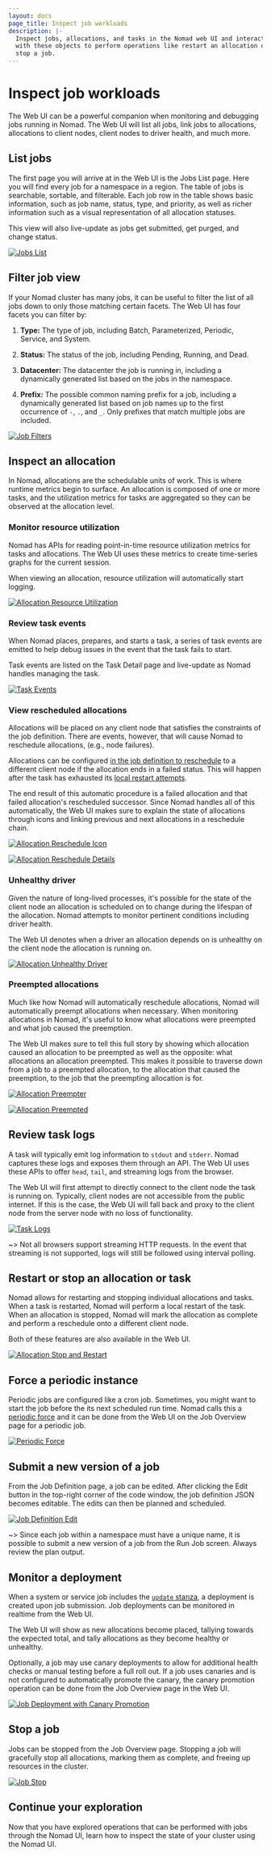 ```yaml
---
layout: docs
page_title: Inspect job workloads
description: |-
  Inspect jobs, allocations, and tasks in the Nomad web UI and interact
  with these objects to perform operations like restart an allocation or
  stop a job.
---
```


# Inspect job workloads

The Web UI can be a powerful companion when monitoring and debugging jobs
running in Nomad. The Web UI will list all jobs, link jobs to allocations,
allocations to client nodes, client nodes to driver health, and much more.

## List jobs

The first page you will arrive at in the Web UI is the Jobs List page. Here you
will find every job for a namespace in a region. The table of jobs is
searchable, sortable, and filterable. Each job row in the table shows basic
information, such as job name, status, type, and priority, as well as richer
information such as a visual representation of all allocation statuses.

This view will also live-update as jobs get submitted, get purged, and change
status.

[![Jobs List][img-jobs-list]][img-jobs-list]

## Filter job view

If your Nomad cluster has many jobs, it can be useful to filter the list of all
jobs down to only those matching certain facets. The Web UI has four facets you
can filter by:

1. **Type:** The type of job, including Batch, Parameterized, Periodic, Service,
   and System.

1. **Status:** The status of the job, including Pending, Running, and Dead.

1. **Datacenter:** The datacenter the job is running in, including a dynamically
   generated list based on the jobs in the namespace.

1. **Prefix:** The possible common naming prefix for a job, including a
   dynamically generated list based on job names up to the first occurrence of
   `-`, `.`, and `_`. Only prefixes that match multiple jobs are included.

[![Job Filters][img-job-filters]][img-job-filters]

## Inspect an allocation

In Nomad, allocations are the schedulable units of work. This is where runtime
metrics begin to surface. An allocation is composed of one or more tasks, and
the utilization metrics for tasks are aggregated so they can be observed at the
allocation level.

### Monitor resource utilization

Nomad has APIs for reading point-in-time resource utilization metrics for tasks
and allocations. The Web UI uses these metrics to create time-series graphs for
the current session.

When viewing an allocation, resource utilization will automatically start
logging.

[![Allocation Resource Utilization][img-alloc-resource-utilization]][img-alloc-resource-utilization]

### Review task events

When Nomad places, prepares, and starts a task, a series of task events are
emitted to help debug issues in the event that the task fails to start.

Task events are listed on the Task Detail page and live-update as Nomad handles
managing the task.

[![Task Events][img-task-events]][img-task-events]

### View rescheduled allocations

Allocations will be placed on any client node that satisfies the constraints of
the job definition. There are events, however, that will cause Nomad to
reschedule allocations, (e.g., node failures).

Allocations can be configured [in the job definition to reschedule] to a
different client node if the allocation ends in a failed status. This will
happen after the task has exhausted its [local restart attempts].

The end result of this automatic procedure is a failed allocation and that
failed allocation's rescheduled successor. Since Nomad handles all of this
automatically, the Web UI makes sure to explain the state of allocations through
icons and linking previous and next allocations in a reschedule chain.

[![Allocation Reschedule Icon][img-alloc-reschedule-icon]][img-alloc-reschedule-icon]

[![Allocation Reschedule Details][img-alloc-reschedule-details]][img-alloc-reschedule-details]

### Unhealthy driver

Given the nature of long-lived processes, it's possible for the state of the
client node an allocation is scheduled on to change during the lifespan of the
allocation. Nomad attempts to monitor pertinent conditions including driver
health.

The Web UI denotes when a driver an allocation depends on is unhealthy on the
client node the allocation is running on.

[![Allocation Unhealthy Driver][img-alloc-unhealthy-driver]][img-alloc-unhealthy-driver]

### Preempted allocations

Much like how Nomad will automatically reschedule allocations, Nomad will
automatically preempt allocations when necessary. When monitoring allocations in
Nomad, it's useful to know what allocations were preempted and what job caused
the preemption.

The Web UI makes sure to tell this full story by showing which allocation caused
an allocation to be preempted as well as the opposite: what allocations an
allocation preempted. This makes it possible to traverse down from a job to a
preempted allocation, to the allocation that caused the preemption, to the job
that the preempting allocation is for.

[![Allocation Preempter][img-alloc-preempter]][img-alloc-preempter]

[![Allocation Preempted][img-alloc-preempted]][img-alloc-preempted]

## Review task logs

A task will typically emit log information to `stdout` and `stderr`. Nomad
captures these logs and exposes them through an API. The Web UI uses these APIs
to offer `head`, `tail`, and streaming logs from the browser.

The Web UI will first attempt to directly connect to the client node the task is
running on. Typically, client nodes are not accessible from the public internet.
If this is the case, the Web UI will fall back and proxy to the client node from
the server node with no loss of functionality.

[![Task Logs][img-task-logs]][img-task-logs]

~> Not all browsers support streaming HTTP requests. In the event that streaming
is not supported, logs will still be followed using interval polling.

## Restart or stop an allocation or task

Nomad allows for restarting and stopping individual allocations and tasks. When
a task is restarted, Nomad will perform a local restart of the task. When an
allocation is stopped, Nomad will mark the allocation as complete and perform a
reschedule onto a different client node.

Both of these features are also available in the Web UI.

[![Allocation Stop and Restart][img-alloc-stop-restart]][img-alloc-stop-restart]

## Force a periodic instance

Periodic jobs are configured like a cron job. Sometimes, you might want to start
the job before the its next scheduled run time. Nomad calls this a [periodic
force] and it can be done from the Web UI on the Job Overview page for a
periodic job.

[![Periodic Force][img-periodic-force]][img-periodic-force]

## Submit a new version of a job

From the Job Definition page, a job can be edited. After clicking the Edit
button in the top-right corner of the code window, the job definition JSON
becomes editable. The edits can then be planned and scheduled.

[![Job Definition Edit][img-job-definition-edit]][img-job-definition-edit]

~> Since each job within a namespace must have a unique name, it is possible to
submit a new version of a job from the Run Job screen. Always review the plan
output.

## Monitor a deployment

When a system or service job includes the [`update` stanza], a deployment is
created upon job submission. Job deployments can be monitored in realtime from
the Web UI.

The Web UI will show as new allocations become placed, tallying towards the
expected total, and tally allocations as they become healthy or unhealthy.

Optionally, a job may use canary deployments to allow for additional health
checks or manual testing before a full roll out. If a job uses canaries and is
not configured to automatically promote the canary, the canary promotion
operation can be done from the Job Overview page in the Web UI.

[![Job Deployment with Canary Promotion][img-job-deployment-canary]][img-job-deployment-canary]

## Stop a job

Jobs can be stopped from the Job Overview page. Stopping a job will gracefully
stop all allocations, marking them as complete, and freeing up resources in the
cluster.

[![Job Stop][img-job-stop]][img-job-stop]

## Continue your exploration

Now that you have explored operations that can be performed with jobs through
the Nomad UI, learn how to inspect the state of your cluster using the Nomad UI.

[`update` stanza]: /nomad/docs/job-specification/update
[img-alloc-preempted]: /img/monitor/guide-ui-img-alloc-preempted.png
[img-alloc-preempter]: /img/monitor/guide-ui-img-alloc-preempter.png
[img-alloc-reschedule-details]: /img/monitor/guide-ui-img-alloc-reschedule-details.png
[img-alloc-reschedule-icon]: /img/monitor/guide-ui-img-alloc-reschedule-icon.png
[img-alloc-resource-utilization]: /img/monitor/guide-ui-img-alloc-resource-utilization.png
[img-alloc-stop-restart]: /img/monitor/guide-ui-img-alloc-stop-restart.png
[img-alloc-unhealthy-driver]: /img/monitor/guide-ui-img-alloc-unhealthy-driver.png
[img-job-definition-edit]: /img/monitor/guide-ui-img-job-definition-edit.png
[img-job-deployment-canary]: /img/monitor/guide-ui-img-job-deployment-canary.png
[img-job-filters]: /img/monitor/guide-ui-img-job-filters.png
[img-job-stop]: /img/monitor/guide-ui-img-job-stop.png
[img-jobs-list]: /img/monitor/guide-ui-jobs-list.png
[img-periodic-force]: /img/monitor/guide-ui-img-periodic-force.png
[img-task-events]: /img/monitor/guide-ui-img-task-events.png
[img-task-logs]: /img/monitor/guide-ui-img-task-logs.png
[in the job definition to reschedule]: /nomad/docs/job-specification/reschedule
[local restart attempts]: /nomad/docs/job-specification/restart
[periodic force]: /nomad/commands/job/periodic-force
[securing the web ui with acls]: /nomad/docs/secure/acl
